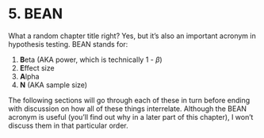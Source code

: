 # 5. BEAN

What a random chapter title right? Yes, but it's also an important acronym in hypothesis testing. BEAN stands for:

1.  **B**eta (AKA power, which is technically 1 - $\beta$)
2.  **E**ffect size
3.  **A**lpha
4.  **N** (AKA sample size)

The following sections will go through each of these in turn before ending with discussion on how all of these things interrelate. Although the BEAN acronym is useful (you'll find out why in a later part of this chapter), I won't discuss them in that particular order.
